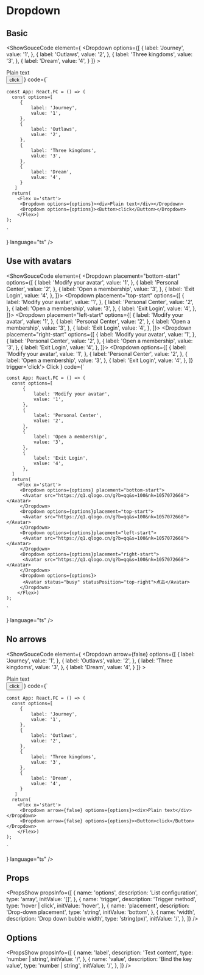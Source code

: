 
# Dropdown

## Basic

<ShowSouceCode
  element={
    <Flex x='start'>
      <Dropdown options={[
    {
        label: 'Journey',
        value: '1',
    },
    {
        label: 'Outlaws',
        value: '2',
    },
    {
        label: 'Three kingdoms',
        value: '3',
    },
    {
        label: 'Dream',
        value: '4',
    }
]} >
  <div>Plain text</div>
</Dropdown>
<Dropdown options={[
    {
        label: 'Journey',
        value: '1',
    },
    {
        label: 'Outlaws',
        value: '2',
    },
    {
        label: 'Three kingdoms',
        value: '3',
    },
    {
        label: 'Dream',
        value: '4',
    }
]} trigger='click'>
  <Button>click</Button>
</Dropdown>
    </Flex>
  }
  code={`

    const App: React.FC = () => (
      const options=[
         {
             label: 'Journey',
             value: '1',
         },
         {
             label: 'Outlaws',
             value: '2',
         },
         {
             label: 'Three kingdoms',
             value: '3',
         },
         {
             label: 'Dream',
             value: '4',
         }
       ]
      return(
        <Flex x='start'>
         <Dropdown options={options}><div>Plain text</div></Dropdown>
         <Dropdown options={options}><Button>click</Button></Dropdown>
        </Flex>)
    );

    `
  }
  language="ts"
  />




## Use with avatars

<ShowSouceCode
  element={
    <Flex x='start'>
         <Dropdown placement="bottom-start" options={[
        {
            label: 'Modify your avatar',
            value: '1',
        },
        {
            label: 'Personal Center',
            value: '2',
        },
        {
            label: 'Open a membership',
            value: '3',
        },
        {
            label: 'Exit Login',
            value: '4',
        },
       ]}>
        <Avatar src="https://q1.qlogo.cn/g?b=qq&s=100&nk=1057072668"></Avatar>
      </Dropdown>
       <Dropdown placement="top-start" options={[
        {
            label: 'Modify your avatar',
            value: '1',
        },
        {
            label: 'Personal Center',
            value: '2',
        },
        {
            label: 'Open a membership',
            value: '3',
        },
        {
            label: 'Exit Login',
            value: '4',
        },
       ]}>
        <Avatar src="https://q1.qlogo.cn/g?b=qq&s=100&nk=1057072668"></Avatar>
      </Dropdown>
       <Dropdown placement="left-start" options={[
        {
            label: 'Modify your avatar',
            value: '1',
        },
        {
            label: 'Personal Center',
            value: '2',
        },
        {
            label: 'Open a membership',
            value: '3',
        },
        {
            label: 'Exit Login',
            value: '4',
        },
       ]}>
        <Avatar src="https://q1.qlogo.cn/g?b=qq&s=100&nk=1057072668"></Avatar>
      </Dropdown>
       <Dropdown placement="right-start" options={[
        {
            label: 'Modify your avatar',
            value: '1',
        },
        {
            label: 'Personal Center',
            value: '2',
        },
        {
            label: 'Open a membership',
            value: '3',
        },
        {
            label: 'Exit Login',
            value: '4',
        },
       ]}>
        <Avatar src="https://q1.qlogo.cn/g?b=qq&s=100&nk=1057072668"></Avatar>
      </Dropdown>
      <Dropdown options={[
          {
              label: 'Modify your avatar',
              value: '1',
          },
          {
              label: 'Personal Center',
              value: '2',
          },
          {
              label: 'Open a membership',
              value: '3',
          },
          {
              label: 'Exit Login',
              value: '4',
          },
      ]} trigger='click'>
        <Avatar status="busy" statusPosition="top-right">Click</Avatar>
      </Dropdown>
    </Flex>
  }
  code={`

    const App: React.FC = () => (
      const options=[
          {
              label: 'Modify your avatar',
              value: '1',
          },
          {
              label: 'Personal Center',
              value: '2',
          },
          {
              label: 'Open a membership',
              value: '3',
          },
          {
              label: 'Exit Login',
              value: '4',
          },
      ]
      return(
        <Flex x='start'>
         <Dropdown options={options} placement="bottom-start">
          <Avatar src="https://q1.qlogo.cn/g?b=qq&s=100&nk=1057072668"></Avatar>
         </Dropdown>
         <Dropdown options={options}placement="top-start">
          <Avatar src="https://q1.qlogo.cn/g?b=qq&s=100&nk=1057072668"></Avatar>
         </Dropdown>
         <Dropdown options={options}placement="left-start">
          <Avatar src="https://q1.qlogo.cn/g?b=qq&s=100&nk=1057072668"></Avatar>
         </Dropdown>
         <Dropdown options={options}placement="right-start">
          <Avatar src="https://q1.qlogo.cn/g?b=qq&s=100&nk=1057072668"></Avatar>
         </Dropdown>
         <Dropdown options={options}>
          <Avatar status="busy" statusPosition="top-right">点击</Avatar>
         </Dropdown>
        </Flex>)
    );

    `
  }
  language="ts"
  />


## No arrows

<ShowSouceCode
  element={
    <Flex x='start'>
      <Dropdown arrow={false} options={[
    {
        label: 'Journey',
        value: '1',
    },
    {
        label: 'Outlaws',
        value: '2',
    },
    {
        label: 'Three kingdoms',
        value: '3',
    },
    {
        label: 'Dream',
        value: '4',
    }
]} >
  <div>Plain text</div>
</Dropdown>
<Dropdown arrow={false} options={[
    {
        label: 'Journey',
        value: '1',
    },
    {
        label: 'Outlaws',
        value: '2',
    },
    {
        label: 'Three kingdoms',
        value: '3',
    },
    {
        label: 'Dream',
        value: '4',
    }
]} trigger='click'>
  <Button>click</Button>
</Dropdown>
    </Flex>
  }
  code={`

    const App: React.FC = () => (
      const options=[
         {
             label: 'Journey',
             value: '1',
         },
         {
             label: 'Outlaws',
             value: '2',
         },
         {
             label: 'Three kingdoms',
             value: '3',
         },
         {
             label: 'Dream',
             value: '4',
         }
       ]
      return(
        <Flex x='start'>
         <Dropdown arrow={false} options={options}><div>Plain text</div></Dropdown>
         <Dropdown arrow={false} options={options}><Button>click</Button></Dropdown>
        </Flex>)
    );

    `
  }
  language="ts"
  />


## Props
<PropsShow propsInfo={[
  {
    name: 'options',
    description: 'List configuration',
    type: 'array',
    initValue: '[]',
  },
  {
    name: 'trigger',
    description: 'Trigger method',
    type: 'hover | click',
    initValue: 'hover',
  },
  {
    name: 'placement',
    description: 'Drop-down placement',
    type: 'string',
    initValue: 'bottom',
  },
   {
    name: 'width',
    description: 'Drop down bubble width',
    type: 'string(px)',
    initValue: '/',
  },
]} />

## Options
<PropsShow propsInfo={[
  {
    name: 'label',
    description: 'Text content',
    type: 'number | string',
    initValue: '/',
  },
  {
    name: 'value',
    description: 'Bind the key value',
    type: 'number | string',
    initValue: '/',
  },
]} />
